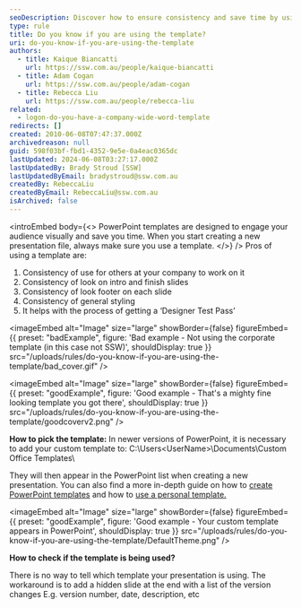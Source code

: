```yaml
---
seoDescription: Discover how to ensure consistency and save time by using PowerPoint templates effectively.
type: rule
title: Do you know if you are using the template?
uri: do-you-know-if-you-are-using-the-template
authors:
  - title: Kaique Biancatti
    url: https://ssw.com.au/people/kaique-biancatti
  - title: Adam Cogan
    url: https://ssw.com.au/people/adam-cogan
  - title: Rebecca Liu
    url: https://ssw.com.au/people/rebecca-liu
related:
  - logon-do-you-have-a-company-wide-word-template
redirects: []
created: 2010-06-08T07:47:37.000Z
archivedreason: null
guid: 598f03bf-fbd1-4352-9e5e-0a4eac0365dc
lastUpdated: 2024-06-08T03:27:17.000Z
lastUpdatedBy: Brady Stroud [SSW]
lastUpdatedByEmail: bradystroud@ssw.com.au
createdBy: RebeccaLiu
createdByEmail: RebeccaLiu@ssw.com.au
isArchived: false
---
```


<introEmbed
  body={<>
PowerPoint templates are designed to engage your audience visually and save you time. When you start creating a new presentation file, always make sure you use a template.
  </>}
/>
Pros of using a template are:

1. Consistency of use for others at your company to work on it
2. Consistency of look on intro and finish slides
3. Consistency of look footer on each slide
4. Consistency of general styling
5. It helps with the process of getting a ‘Designer Test Pass’

<imageEmbed
  alt="Image"
  size="large"
  showBorder={false}
  figureEmbed={{
    preset: "badExample",
    figure: 'Bad example - Not using the corporate template (in this case not SSW)',
    shouldDisplay: true
  }}
  src="/uploads/rules/do-you-know-if-you-are-using-the-template/bad_cover.gif"
/>

<imageEmbed
  alt="Image"
  size="large"
  showBorder={false}
  figureEmbed={{
    preset: "goodExample",
    figure: 'Good example - That\'s a mighty fine looking template you got there',
    shouldDisplay: true
  }}
  src="/uploads/rules/do-you-know-if-you-are-using-the-template/goodcoverv2.png"
/>

**How to pick the template:**
In newer versions of PowerPoint, it is necessary to add your custom template to:
C:\Users&lt;UserName&gt;\Documents\Custom Office Templates\

They will then appear in the PowerPoint list when creating a new presentation. You can also find a more in-depth guide on how to [create PowerPoint templates](https://support.microsoft.com/en-us/office/create-and-save-a-powerpoint-template-ee4429ad-2a74-4100-82f7-50f8169c8aca) and how to [use a personal template.](https://support.microsoft.com/en-us/office/use-a-personal-template-to-create-a-new-powerpoint-presentation-71262c90-1447-4109-90f3-eb84f9d06c98)

<imageEmbed
  alt="Image"
  size="large"
  showBorder={false}
  figureEmbed={{
    preset: "goodExample",
    figure: 'Good example - Your custom template appears in PowerPoint',
    shouldDisplay: true
  }}
  src="/uploads/rules/do-you-know-if-you-are-using-the-template/DefaultTheme.png"
/>

**How to check if the template is being used?**

There is no way to tell which template your presentation is using. The workaround is to add a hidden slide at the end with a list of the version changes E.g. version number, date, description, etc
